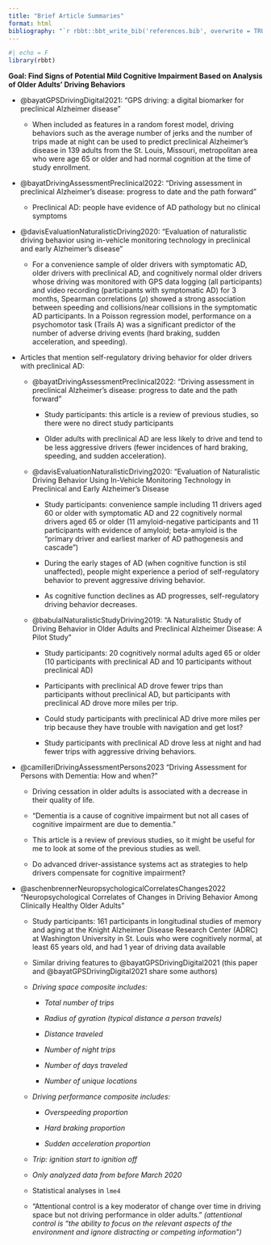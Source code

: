 ```yaml
---
title: "Brief Article Summaries"
format: html
bibliography: "`r rbbt::bbt_write_bib('references.bib', overwrite = TRUE, library_id=rbbt::bbt_library_id('Graphics Research'), translator='bibtex')`"
---
```


```r
#| echo = F
library(rbbt)
```

**Goal: Find Signs of Potential Mild Cognitive Impairment Based on Analysis of Older Adults' Driving Behaviors**

* @bayatGPSDrivingDigital2021: "GPS driving: a digital biomarker for preclinical Alzheimer disease"

  - When included as features in a random forest model, driving behaviors such as the average number of jerks and the number of trips made at night can be used to predict preclinical Alzheimer's disease in 139 adults from the St. Louis, Missouri, metropolitan area who were age 65 or older and had normal cognition at the time of study enrollment.
  
* @bayatDrivingAssessmentPreclinical2022: "Driving assessment in preclinical Alzheimer's disease: progress to date and the path forward"

  - Preclinical AD: people have evidence of AD pathology but no clinical symptoms
  
* @davisEvaluationNaturalisticDriving2020: "Evaluation of naturalistic driving behavior using in-vehicle monitoring technology in preclinical and early Alzheimer's disease"

  - For a convenience sample of older drivers with symptomatic AD, older drivers with preclinical AD, and cognitively normal older drivers whose driving was monitored with GPS data logging (all participants) and video recording (participants with symptomatic AD) for 3 months, Spearman correlations ($\rho$) showed a strong association between speeding and collisions/near collisions in the symptomatic AD participants. In a Poisson regression model, performance on a psychomotor task (Trails A) was a significant predictor of the number of adverse driving events (hard braking, sudden acceleration, and speeding).
  
* Articles that mention self-regulatory driving behavior for older drivers with preclinical AD:

  - @bayatDrivingAssessmentPreclinical2022: "Driving assessment in preclinical Alzheimer’s disease: progress to date and the path forward"
  
    + Study participants: this article is a review of previous studies, so there were no direct study participants
  
    + Older adults with preclinical AD are less likely to drive and tend to be less aggressive drivers (fewer incidences of hard braking, speeding, and sudden acceleration).
  
  - @davisEvaluationNaturalisticDriving2020: "Evaluation of Naturalistic Driving Behavior Using In-Vehicle Monitoring Technology in Preclinical and Early Alzheimer’s Disease
  
    + Study participants: convenience sample including 11 drivers aged 60 or older with symptomatic AD and 22 cognitively normal drivers aged 65 or older (11 amyloid-negative participants and 11 participants with evidence of amyloid; beta-amyloid is the "primary driver and earliest marker of AD pathogenesis and cascade")
  
    + During the early stages of AD (when cognitive function is stil unaffected), people might experience a period of self-regulatory behavior to prevent aggressive driving behavior.
    
    + As cognitive function declines as AD progresses, self-regulatory driving behavior decreases.
  
  - @babulalNaturalisticStudyDriving2019: "A Naturalistic Study of Driving Behavior in Older Adults and Preclinical Alzheimer Disease: A Pilot Study"
  
    + Study participants: 20 cognitively normal adults aged 65 or older (10 participants with preclinical AD and 10 participants without preclinical AD)
  
    + Participants with preclinical AD drove fewer trips than participants without preclinical AD, but participants with preclinical AD drove more miles per trip.
    
    + Could study participants with preclinical AD drive more miles per trip because they have trouble with navigation and get lost?
    
    + Study participants with preclinical AD drove less at night and had fewer trips with aggressive driving behaviors.
    
* @camilleriDrivingAssessmentPersons2023 "Driving Assessment for Persons with Dementia: How and when?"

  - Driving cessation in older adults is associated with a decrease in their quality of life.
  
  - "Dementia is a cause of cognitive impairment but not all cases of cognitive impairment are due to dementia."
  
  - This article is a review of previous studies, so it might be useful for me to look at some of the previous studies as well.
  
  - Do advanced driver-assistance systems act as strategies to help drivers compensate for cognitive impairment?
  
* @aschenbrennerNeuropsychologicalCorrelatesChanges2022 "Neuropsychological Correlates of Changes in Driving Behavior Among Clinically Healthy Older Adults"

  - Study participants: 161 participants in longitudinal studies of memory and aging at the Knight Alzheimer Disease Research Center (ADRC) at Washington University in St. Louis who were cognitively normal, at least 65 years old, and had 1 year of driving data available
  
  - Similar driving features to @bayatGPSDrivingDigital2021 (this paper and @bayatGPSDrivingDigital2021 share some authors)
  
  - *Driving space composite includes:*
    
    + *Total number of trips*
    
    + *Radius of gyration (typical distance a person travels)*
    
    + *Distance traveled*
    
    + *Number of night trips*
    
    + *Number of days traveled*
    
    + *Number of unique locations*
    
  - *Driving performance composite includes:*
  
    + *Overspeeding proportion*
    
    + *Hard braking proportion*
    
    + *Sudden acceleration proportion*
  
  - *Trip: ignition start to ignition off*
  
  - *Only analyzed data from before March 2020*
  
  - Statistical analyses in `lme4`
  
  - "Attentional control is a key moderator of change over time in driving space but not driving performance in older adults."  *(attentional control is "the ability to focus on the relevant aspects of the environment and ignore distracting or competing information")*
  
  